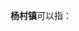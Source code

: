 '''杨村镇'''可以指：
{{PRC admin/disambig|14/05/24/105/000|34/11/81/104/000|36/07/27/102/000|44/13/22/105/000|45/09/21/106/000|51/08/23/116/000}}
{{disambig|cat=三字中国镇名消歧义}}